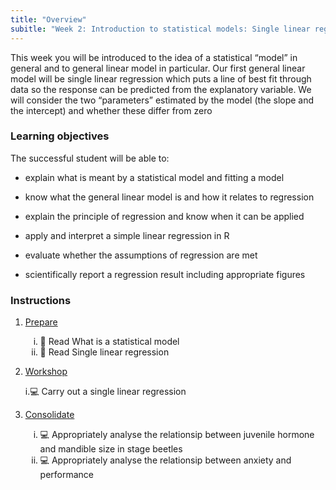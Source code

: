 ```yaml
---
title: "Overview"
subitle: "Week 2: Introduction to statistical models: Single linear regression"
---
```


This week you will be introduced to the idea of a statistical "model" in general and to general linear model in particular. Our first general linear model will be single linear regression which puts a line of best fit through data so the response can be predicted from the explanatory variable. We will consider the two "parameters" estimated by the model (the slope and the intercept) and whether these differ from zero

### Learning objectives

The successful student will be able to:

-   explain what is meant by a statistical model and fitting a model

-   know what the general linear model is and how it relates to regression

-   explain the principle of regression and know when it can be applied

-   apply and interpret a simple linear regression in R

-   evaluate whether the assumptions of regression are met

-   scientifically report a regression result including appropriate figures 

### Instructions

1.  [Prepare](study_before_workshop.qmd)

    i.  📖 Read What is a statistical model
    ii. 📖 Read Single linear regression

2.  [Workshop](workshop.qmd)
    
    i.💻 Carry out a single linear regression

3.  [Consolidate](study_after_workshop.qmd)

    i. 💻 Appropriately analyse the relationsip between juvenile hormone and mandible size in stage beetles
    ii. 💻 Appropriately analyse the relationsip between anxiety and performance

